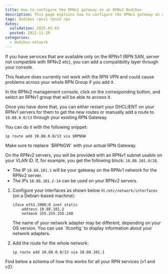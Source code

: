 ```yaml
---
title: How to configure the RPNv1 gateway on an RPNv2 Dedibox
description: This page explains how to configure the RPNv1 gateway on a Scaleway Dedibox
tags: dedibox rpnv1 rpnv2 rpn
dates:
  validation: 2025-03-03
  posted: 2021-11-29
categories:
  - dedibox-network
---
```



If you have services that are available only on the RPNv1 (RPN SAN, server not compatible with RPNv2 etc), you can add a compatibility layer through your console.

<Message type="important">
  This feature does currently not work with the RPN VPN and could cause problems across your whole RPN Group if you add it.
</Message>

In the RPNv2 management console, click on the corresponding button, and select an RPNv1 group that will be able to access it.

Once you have done that, you can either restart your DHCLIENT on your RPNv1 servers for them to get the new routes or manually add a route to `10.88.0.0/13` through your existing RPN Gateway.

You can do it with the following snippet:

```
ip route add 10.88.0.0/13 via $RPNGW
```

<Message type="note">
  Make sure to replace `$RPNGW` with your actual RPN Gateway.
</Message>

On the RPNv2 servers, you will be provided with an RPNv1 subnet usable on your VLAN ID. If, for example, you get the following block: `10.88.101.0/28`.

* The IP `10.88.101.1` will be your gateway on the RPNv1 network for the RPNv2 server.
* The IPs `10.88.101.2-14` can be used on your RPNv2 servers.

1. Configure your interfaces as shown below in `/etc/network/interfaces` (on a Debian-based machine):
    ```
    iface eth1.3900:0 inet static
        address 10.88.101.2
        netmask 255.255.255.240
    ```

    <Message type="note">
      The name of your network adapter may be different, depending on your OS version. You can use `ifconfig` to display information about your network adapters.
    </Message>
2. Add the route for the whole network:
    ```
    ip route add 10.88.0.0/13 via 10.88.101.1
    ```

Find below a schema of how this works for all your RPN services (v1 and v2):

<Lightbox image={image} alt="" />



